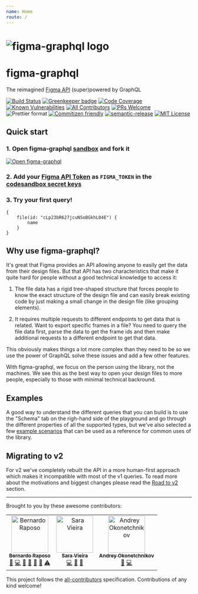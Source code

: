 ```yaml
---
name: Home
route: /
---
```


# ![figma-graphql logo][logo]

# figma-graphql

The reimagined [Figma API](https://www.figma.com/developers) (super)powered by GraphQL

[![Build Status][build-badge]][travis] [![Greenkeeper badge][greenkeeper-badge]][greenkeeper] [![Code Coverage][coverage-badge]][coverage] [![Known Vulnerabilities][snyk-badge]][snyk] [![All Contributors](https://img.shields.io/badge/all_contributors-3-orange.svg?style=flat-square)](#contributors) [![PRs Welcome][prs-badge]][prs] <br /> ![Prettier format][prettier-badge] [![Commitizen friendly][commitizen-badge]][commitizen] [![semantic-release][semantic-badge]][semantic] [![MIT License][license-badge]][license]

## Quick start

### 1. Open figma-graphql [sandbox][codesandbox] and fork it

[![Open figma-graphql][codesandbox-badge]][codesandbox]

### 2. Add your [Figma API Token](https://www.figma.com/developers/docs#access-tokens) as `FIGMA_TOKEN` in the [codesandbox secret keys](https://codesandbox.io/docs/secrets)

### 3. Try your first query!

```gql
{
    file(id: "cLp23bR627jcuNSoBGkhL04E") {
        name
    }
}
``` 

## Why use figma-graphql?

It's great that Figma provides an API allowing anyone to easily get the data from their design files. But that API has two characteristics that make it quite hard for people without a good technical knowledge to access it:

1. The file data has a rigid tree-shaped structure that forces people to know the exact structure of the design file and can easily break existing code by just making a small change in the design file (like grouping elements).

2. It requires multiple requests to different endpoints to get data that is related. Want to export specific frames in a file? You need to query the file data first, parse the data to get the frame ids and then make additional requests to a different endpoint to get that data. 

This obviously makes things a lot more complex than they need to be so we use the power of GraphQL solve these issues and add a few other features.

With figma-graphql, we focus on the person using the library, not the machines. We see this as the best way to open your design files to more people, especially to those with minimal technical backround.

## Examples

A good way to understand the different queries that you can build is to use the "Schema" tab on the righ-hand side of the playground and go through the different properties of all the supported types, but we've also selected a few [example scenarios](/practical-examples) that can be used as a reference for common uses of the library.

## Migrating to v2 

For v2 we've completely rebuilt the API in a more human-first approach which makes it incompatible with most of the v1 queries. To read more about the motivations and biggest changes please read the [Road to v2](/road-to-v2) section.

---

Brought to you by these awesome contributors:

<!-- ALL-CONTRIBUTORS-LIST:START - Do not remove or modify this section -->
<!-- prettier-ignore -->
<table><tr><td align="center"><a href="http://bernardoraposo.com"><img src="https://avatars2.githubusercontent.com/u/38172?v=4" width="100px;" alt="Bernardo Raposo"/><br /><sub><b>Bernardo Raposo</b></sub></a><br /><a href="#question-braposo" title="Answering Questions">💬</a> <a href="https://github.com/braposo/figma-graphql/commits?author=braposo" title="Code">💻</a> <a href="https://github.com/braposo/figma-graphql/commits?author=braposo" title="Documentation">📖</a> <a href="#design-braposo" title="Design">🎨</a> <a href="#ideas-braposo" title="Ideas, Planning, & Feedback">🤔</a> <a href="#review-braposo" title="Reviewed Pull Requests">👀</a> <a href="https://github.com/braposo/figma-graphql/commits?author=braposo" title="Tests">⚠️</a></td><td align="center"><a href="http://iamsaravieira.com"><img src="https://avatars0.githubusercontent.com/u/1051509?v=4" width="100px;" alt="Sara Vieira"/><br /><sub><b>Sara Vieira</b></sub></a><br /><a href="https://github.com/braposo/figma-graphql/commits?author=SaraVieira" title="Code">💻</a> <a href="https://github.com/braposo/figma-graphql/commits?author=SaraVieira" title="Documentation">📖</a> <a href="#review-SaraVieira" title="Reviewed Pull Requests">👀</a></td><td align="center"><a href="http://okonet.ru"><img src="https://avatars3.githubusercontent.com/u/11071?v=4" width="100px;" alt="Andrey Okonetchnikov"/><br /><sub><b>Andrey Okonetchnikov</b></sub></a><br /><a href="https://github.com/braposo/figma-graphql/commits?author=okonet" title="Documentation">📖</a> <a href="https://github.com/braposo/figma-graphql/commits?author=okonet" title="Code">💻</a></td></tr></table>

<!-- ALL-CONTRIBUTORS-LIST:END -->

This project follows the [all-contributors](https://github.com/all-contributors/all-contributors) specification. Contributions of any kind welcome!

[logo]: https://raw.githubusercontent.com/braposo/figma-graphql/master/assets/logo.svg?sanitize=true
[license-badge]: https://img.shields.io/npm/l/figma-graphql.svg?style=flat-square
[license]: https://github.com/braposo/figma-graphql/blob/master/LICENSE
[prs-badge]: https://img.shields.io/badge/PRs-welcome-brightgreen.svg?style=flat-square
[prs]: http://makeapullrequest.com
[codesandbox-badge]: https://codesandbox.io/static/img/play-codesandbox.svg
[codesandbox]: https://codesandbox.io/s/github/braposo/figma-graphql/
[prettier-badge]: https://img.shields.io/badge/code_style-prettier-ff69b4.svg?style=flat-square
[build-badge]: https://img.shields.io/travis/com/braposo/figma-graphql.svg?style=flat-square
[travis]: https://travis-ci.com/braposo/figma-graphql
[coverage-badge]: https://img.shields.io/codecov/c/github/braposo/figma-graphql.svg?style=flat-square
[coverage]: https://codecov.io/github/braposo/figma-graphql
[snyk-badge]: https://snyk.io/test/github/braposo/figma-graphql/badge.svg?style=flat-square
[snyk]: https://snyk.io/test/github/braposo/figma-graphql
[commitizen-badge]: https://img.shields.io/badge/commitizen-friendly-brightgreen.svg?style=flat-square
[commitizen]: http://commitizen.github.io/cz-cli/
[semantic-badge]: https://img.shields.io/badge/%20%20%F0%9F%93%A6%F0%9F%9A%80-semantic--release-e10079.svg?style=flat-square
[semantic]: https://github.com/semantic-release/semantic-release
[greenkeeper-badge]: https://badges.greenkeeper.io/braposo/figma-graphql.svg?style=flat-square
[greenkeeper]: https://greenkeeper.io/
